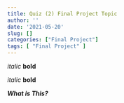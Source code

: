 ```yaml
---
title: Quiz (2) Final Project Topic
author: ''
date: '2021-05-20'
slug: []
categories: ["Final Project"]
tags: [ "Final Project" ]
---
```


*italic*   **bold**

_italic_   __bold__

***What is This?***